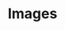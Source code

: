 ---
title: Images
description: Usage of the images components
sidebar_position: 5
tags: [components, images]
---